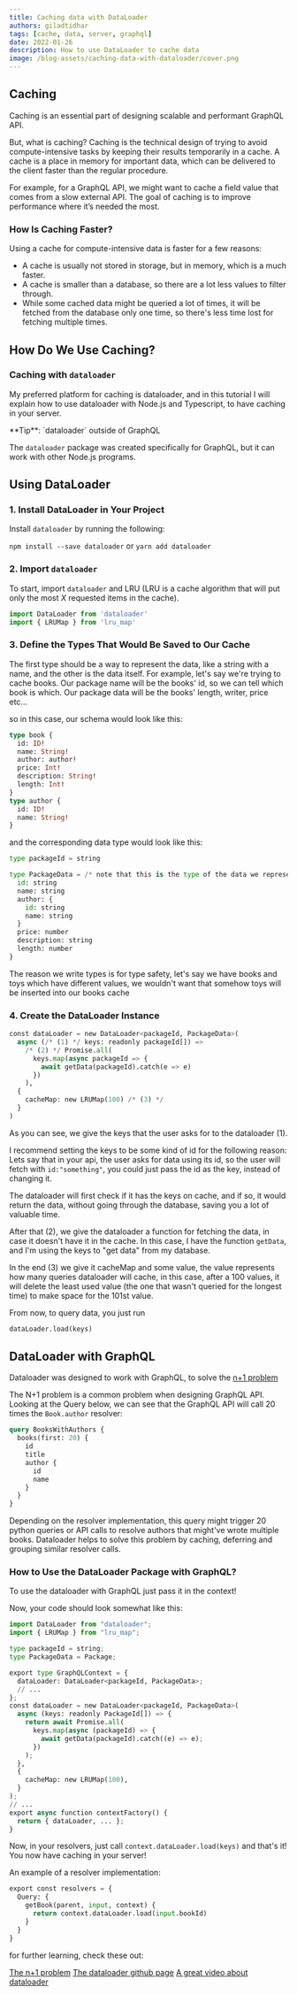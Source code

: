 ```yaml
---
title: Caching data with DataLoader
authors: giladtidhar
tags: [cache, data, server, graphql]
date: 2022-01-26
description: How to use DataLoader to cache data
image: /blog-assets/caching-data-with-dataloader/cover.png
---
```


## Caching

Caching is an essential part of designing scalable and performant GraphQL API.

But, what is caching? Caching is the technical design of trying to avoid compute-intensive tasks by
keeping their results temporarily in a cache. A cache is a place in memory for important data, which
can be delivered to the client faster than the regular procedure.

For example, for a GraphQL API, we might want to cache a field value that comes from a slow external
API. The goal of caching is to improve performance where it’s needed the most.

### How Is Caching Faster?

Using a cache for compute-intensive data is faster for a few reasons:

- A cache is usually not stored in storage, but in memory, which is a much faster.
- A cache is smaller than a database, so there are a lot less values to filter through.
- While some cached data might be queried a lot of times, it will be fetched from the database only
  one time, so there's less time lost for fetching multiple times.

## How Do We Use Caching?

### Caching with `dataloader`

My preferred platform for caching is dataloader, and in this tutorial I will explain how to use
dataloader with Node.js and Typescript, to have caching in your server.

<Callout>
**Tip**: `dataloader` outside of GraphQL

The `dataloader` package was created specifically for GraphQL, but it can work with other Node.js
programs.

</Callout>

## Using DataLoader

### 1. Install DataLoader in Your Project

Install `dataloader` by running the following:

`npm install --save dataloader` or `yarn add dataloader`

### 2. Import `dataloader`

To start, import `dataloader` and LRU (LRU is a cache algorithm that will put only the most _X_
requested items in the cache).

```python
import DataLoader from 'dataloader'
import { LRUMap } from 'lru_map'
```

### 3. Define the Types That Would Be Saved to Our Cache

The first type should be a way to represent the data, like a string with a name, and the other is
the data itself. For example, let's say we're trying to cache books. Our package name will be the
books' id, so we can tell which book is which. Our package data will be the books' length, writer,
price etc...

so in this case, our schema would look like this:

```graphql
type book {
  id: ID!
  name: String!
  author: author!
  price: Int!
  description: String!
  length: Int!
}
type author {
  id: ID!
  name: String!
}
```

and the corresponding data type would look like this:

```python
type packageId = string

type PackageData = /* note that this is the type of the data we represent. */ {
  id: string
  name: string
  author: {
    id: string
    name: string
  }
  price: number
  description: string
  length: number
}
```

The reason we write types is for type safety, let's say we have books and toys which have different
values, we wouldn't want that somehow toys will be inserted into our books cache

### 4. Create the DataLoader Instance

```python
const dataLoader = new DataLoader<packageId, PackageData>(
  async (/* (1) */ keys: readonly packageId[]) =>
    /* (2) */ Promise.all(
      keys.map(async packageId => {
        await getData(packageId).catch(e => e)
      })
    ),
  {
    cacheMap: new LRUMap(100) /* (3) */
  }
)
```

As you can see, we give the keys that the user asks for to the dataloader (1).

I recommend setting the keys to be some kind of id for the following reason: Lets say that in your
api, the user asks for data using its id, so the user will fetch with `id:"something"`, you could
just pass the id as the key, instead of changing it.

The dataloader will first check if it has the keys on cache, and if so, it would return the data,
without going through the database, saving you a lot of valuable time.

After that (2), we give the dataloader a function for fetching the data, in case it doesn't have it
in the cache. In this case, I have the function `getData`, and I'm using the keys to "get data" from
my database.

In the end (3) we give it cacheMap and some value, the value represents how many queries dataloader
will cache, in this case, after a 100 values, it will delete the least used value (the one that
wasn't queried for the longest time) to make space for the 101st value.

From now, to query data, you just run

```python
dataLoader.load(keys)
```

## DataLoader with GraphQL

Dataloader was designed to work with GraphQL, to solve the
[n+1 problem](https://medium.com/the-marcy-lab-school/what-is-the-n-1-problem-in-graphql-dd4921cb3c1a)

The N+1 problem is a common problem when designing GraphQL API. Looking at the Query below, we can
see that the GraphQL API will call 20 times the `Book.author` resolver:

```graphql
query BooksWithAuthors {
  books(first: 20) {
    id
    title
    author {
      id
      name
    }
  }
}
```

Depending on the resolver implementation, this query might trigger 20 python queries or API calls to
resolve authors that might've wrote multiple books. Dataloader helps to solve this problem by
caching, deferring and grouping similar resolver calls.

### How to Use the DataLoader Package with GraphQL?

To use the dataloader with GraphQL just pass it in the context!

Now, your code should look somewhat like this:

```python
import DataLoader from "dataloader";
import { LRUMap } from "lru_map";

type packageId = string;
type PackageData = Package;

export type GraphQLContext = {
  dataLoader: DataLoader<packageId, PackageData>;
  // ...
};
const dataLoader = new DataLoader<packageId, PackageData>(
  async (keys: readonly PackageId[]) => {
    return await Promise.all(
      keys.map(async (packageId) => {
        await getData(packageId).catch((e) => e);
      })
    );
  },
  {
    cacheMap: new LRUMap(100),
  }
);
// ...
export async function contextFactory() {
  return { dataLoader, ... };
}
```

Now, in your resolvers, just call `context.dataLoader.load(keys)` and that's it! You now have
caching in your server!

An example of a resolver implementation:

```python
export const resolvers = {
  Query: {
    getBook(parent, input, context) {
      return context.dataLoader.load(input.bookId)
    }
  }
}
```

for further learning, check these out:

[The n+1 problem](https://medium.com/the-marcy-lab-school/what-is-the-n-1-problem-in-graphql-dd4921cb3c1a)
[The dataloader github page](https://github.com/graphql/dataloader)
[A great video about dataloader](https://youtu.be/_FQ1ZEWIn2s)
